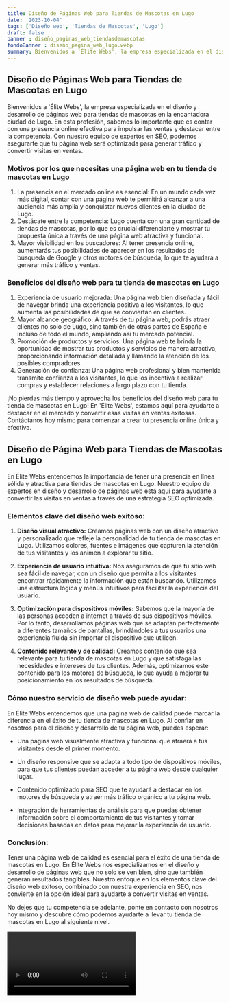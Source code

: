 ```yaml
---
title: Diseño de Páginas Web para Tiendas de Mascotas en Lugo
date: '2023-10-04'
tags: ['Diseño web', 'Tiendas de Mascotas', 'Lugo']
draft: false
banner : diseño_paginas_web_tiendasdemascotas
fondoBanner : diseño_pagina_web_lugo.webp
summary: Bienvenidos a 'Élite Webs', la empresa especializada en el diseño y desarrollo de páginas web para tiendas de mascotas en la encantadora ciudad de Lugo. En esta profesión, sabemos lo importante que es contar con una presencia online efectiva para impulsar las ventas y destacar entre la competencia. Con nuestro equipo de expertos en SEO, podemos asegurarte que tu página web será optimizada para generar tráfico y convertir visitas en ventas.
---
```


## Diseño de Páginas Web para Tiendas de Mascotas en Lugo

Bienvenidos a 'Élite Webs', la empresa especializada en el diseño y desarrollo de páginas web para tiendas de mascotas en la encantadora ciudad de Lugo. En esta profesión, sabemos lo importante que es contar con una presencia online efectiva para impulsar las ventas y destacar entre la competencia. Con nuestro equipo de expertos en SEO, podemos asegurarte que tu página web será optimizada para generar tráfico y convertir visitas en ventas.

### Motivos por los que necesitas una página web en tu tienda de mascotas en Lugo

1. La presencia en el mercado online es esencial: En un mundo cada vez más digital, contar con una página web te permitirá alcanzar a una audiencia más amplia y conquistar nuevos clientes en la ciudad de Lugo.
2. Destácate entre la competencia: Lugo cuenta con una gran cantidad de tiendas de mascotas, por lo que es crucial diferenciarte y mostrar tu propuesta única a través de una página web atractiva y funcional.
3. Mayor visibilidad en los buscadores: Al tener presencia online, aumentarás tus posibilidades de aparecer en los resultados de búsqueda de Google y otros motores de búsqueda, lo que te ayudará a generar más tráfico y ventas.

### Beneficios del diseño web para tu tienda de mascotas en Lugo

1. Experiencia de usuario mejorada: Una página web bien diseñada y fácil de navegar brinda una experiencia positiva a los visitantes, lo que aumenta las posibilidades de que se conviertan en clientes.
2. Mayor alcance geográfico: A través de tu página web, podrás atraer clientes no solo de Lugo, sino también de otras partes de España e incluso de todo el mundo, ampliando así tu mercado potencial.
3. Promoción de productos y servicios: Una página web te brinda la oportunidad de mostrar tus productos y servicios de manera atractiva, proporcionando información detallada y llamando la atención de los posibles compradores.
4. Generación de confianza: Una página web profesional y bien mantenida transmite confianza a los visitantes, lo que los incentiva a realizar compras y establecer relaciones a largo plazo con tu tienda.

¡No pierdas más tiempo y aprovecha los beneficios del diseño web para tu tienda de mascotas en Lugo! En 'Élite Webs', estamos aquí para ayudarte a destacar en el mercado y convertir esas visitas en ventas exitosas. Contáctanos hoy mismo para comenzar a crear tu presencia online única y efectiva.

<GifSeo />

<Cta />

## Diseño de Página Web para Tiendas de Mascotas en Lugo

En Élite Webs entendemos la importancia de tener una presencia en línea sólida y atractiva para tiendas de mascotas en Lugo. Nuestro equipo de expertos en diseño y desarrollo de páginas web está aquí para ayudarte a convertir las visitas en ventas a través de una estrategia SEO optimizada. 

### Elementos clave del diseño web exitoso:

1. **Diseño visual atractivo:** Creamos páginas web con un diseño atractivo y personalizado que refleje la personalidad de tu tienda de mascotas en Lugo. Utilizamos colores, fuentes e imágenes que capturen la atención de tus visitantes y los animen a explorar tu sitio.

2. **Experiencia de usuario intuitiva:** Nos aseguramos de que tu sitio web sea fácil de navegar, con un diseño que permita a los visitantes encontrar rápidamente la información que están buscando. Utilizamos una estructura lógica y menús intuitivos para facilitar la experiencia del usuario.

3. **Optimización para dispositivos móviles:** Sabemos que la mayoría de las personas acceden a internet a través de sus dispositivos móviles. Por lo tanto, desarrollamos páginas web que se adaptan perfectamente a diferentes tamaños de pantallas, brindándoles a tus usuarios una experiencia fluida sin importar el dispositivo que utilicen.

4. **Contenido relevante y de calidad:** Creamos contenido que sea relevante para tu tienda de mascotas en Lugo y que satisfaga las necesidades e intereses de tus clientes. Además, optimizamos este contenido para los motores de búsqueda, lo que ayuda a mejorar tu posicionamiento en los resultados de búsqueda.

### Cómo nuestro servicio de diseño web puede ayudar:

En Élite Webs entendemos que una página web de calidad puede marcar la diferencia en el éxito de tu tienda de mascotas en Lugo. Al confiar en nosotros para el diseño y desarrollo de tu página web, puedes esperar:

- Una página web visualmente atractiva y funcional que atraerá a tus visitantes desde el primer momento.

- Un diseño responsive que se adapta a todo tipo de dispositivos móviles, para que tus clientes puedan acceder a tu página web desde cualquier lugar.

- Contenido optimizado para SEO que te ayudará a destacar en los motores de búsqueda y atraer más tráfico orgánico a tu página web.

- Integración de herramientas de análisis para que puedas obtener información sobre el comportamiento de tus visitantes y tomar decisiones basadas en datos para mejorar la experiencia de usuario.

### Conclusión:

Tener una página web de calidad es esencial para el éxito de una tienda de mascotas en Lugo. En Élite Webs nos especializamos en el diseño y desarrollo de páginas web que no solo se ven bien, sino que también generan resultados tangibles. Nuestro enfoque en los elementos clave del diseño web exitoso, combinado con nuestra experiencia en SEO, nos convierte en la opción ideal para ayudarte a convertir visitas en ventas.

No dejes que tu competencia se adelante, ponte en contacto con nosotros hoy mismo y descubre cómo podemos ayudarte a llevar tu tienda de mascotas en Lugo al siguiente nivel.

<Video />

<CtaBot job='Tiendas de Mascotas' city='Lugo'/>

<Gmaps query='Lugo+españa+maps' />